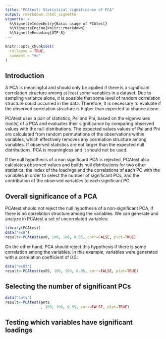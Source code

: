 ```yaml
---
title: "PCAtest: Statistical significance of PCA"
output: rmarkdown::html_vignette
vignette: >
  %\VignetteIndexEntry{Basic usage of PCAtest}
  %\VignetteEngine{knitr::rmarkdown}
  %\VignetteEncoding{UTF-8}
---
```


```r
knitr::opts_chunk$set(
  collapse = TRUE,
  comment = "#>"
)
```
Introduction
---
A PCA is meaningful and should only be applied if there is a significant correlation structure among at least some variables in a dataset. Due to sampling variance alone, it is possible that some level of random correlation structure could occurred in the data. Therefore, it is necessary to evaluate if the observed correlation structure is higher than expected to chance alone.

PCAtest uses a pair of statistics, Psi and Phi, based on the eigenvalues (roots) of a PCA and evaluates their significance by comparing observed values with the null distributions. The expected values values of Psi and Phi are calculated from random permutations of the observations within variables, which effectively removes any correlation structure among variables. If observed statistics are not larger than the expected null distributions, PCA is meaningless and it should not be used.

If the null hypothesis of a non significant PCA is rejected, PCAtest also calculates observed values and builds null distributions for two other statistics: the index of the loadings and the correlations of each PC with the variables in order to select the number of significant PCs, and the contribution of the observed variables to each significant PC.


Overall significance of a PCA
---
PCAtest should not reject the null hypothesis of a non-significant PCA, if there is no correlation structure among the variables. We can generate and analyze in PCAtest a set of uncorrelated variables:

```r
library(PCAtest)
data("ex0")
result<-PCAtest(ex0, 100, 100, 0.05, corr=FALSE, plot=TRUE)
```

On the other hand, PCA should reject this hypothesis if there is some correlation among the variables. In this example, variables were generated with a correlation coefficient of 0.5:

```r
data("ex05")
result<-PCAtest(ex05, 100, 100, 0.05, corr=FALSE, plot=TRUE)
```


Selecting the number of significant PCs
---
```r
data("ants")
result<-PCAtest(ants
                , 100, 100, 0.05, corr=FALSE, plot=TRUE)
```


Testing which variables have significant loadings
---
